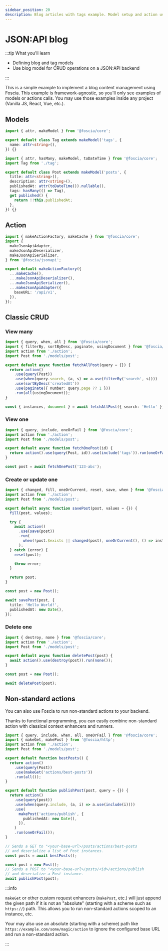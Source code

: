 ```yaml
---
sidebar_position: 20
description: Blog articles with tags example. Model setup and action usage.
---
```


# JSON:API blog

:::tip What you'll learn

- Defining blog and tag models
- Use blog model for CRUD operations on a JSON:API backend

:::

This is a simple example to implement a blog content management using Foscia.
This example is framework-agnostic, so you'll only see examples of models or
actions calls. You may use those examples inside any project (Vanilla JS, React,
Vue, etc.).

## Models

```typescript title="models/tag.ts"
import { attr, makeModel } from '@foscia/core';

export default class Tag extends makeModel('tags', {
  name: attr<string>(),
}) {}
```

```typescript title="models/post.ts"
import { attr, hasMany, makeModel, toDateTime } from '@foscia/core';
import Tag from './tag';

export default class Post extends makeModel('posts', {
  title: attr<string>(),
  description: attr<string>(),
  publishedAt: attr(toDateTime()).nullable(),
  tags: hasMany(() => Tag),
  get published() {
    return !!this.publishedAt;
  },
}) {}
```

## Action

```typescript
import { makeActionFactory, makeCache } from '@foscia/core';
import {
  makeJsonApiAdapter,
  makeJsonApiDeserializer,
  makeJsonApiSerializer,
} from '@foscia/jsonapi';

export default makeActionFactory({
  ...makeCache(),
  ...makeJsonApiDeserializer(),
  ...makeJsonApiSerializer(),
  ...makeJsonApiAdapter({
    baseURL: '/api/v1',
  }),
});
```

## Classic CRUD

### View many

```typescript
import { query, when, all } from '@foscia/core';
import { filterBy, sortByDesc, paginate, usingDocument } from '@foscia/jsonapi';
import action from './action';
import Post from './models/post';

export default async function fetchAllPost(query = {}) {
  return action()
    .use(query(Post))
    .use(when(query.search, (a, s) => a.use(filterBy('search', s))))
    .use(sortByDesc('createdAt'))
    .use(paginate({ number: query.page ?? 1 }))
    .run(all(usingDocument));
}

const { instances, document } = await fetchAllPost({ search: 'Hello' });
```

### View one

```typescript
import { query, include, oneOrFail } from '@foscia/core';
import action from './action';
import Post from './models/post';

export default async function fetchOnePost(id) {
  return action().use(query(Post, id)).use(include('tags')).run(oneOrFail());
}

const post = await fetchOnePost('123-abc');
```

### Create or update one

```typescript
import { changed, fill, oneOrCurrent, reset, save, when } from '@foscia/core';
import action from './action';
import Post from './models/post';

export default async function savePost(post, values = {}) {
  fill(post, values);

  try {
    await action()
      .use(save(post))
      .run(
        when(!post.$exists || changed(post), oneOrCurrent(), () => instance),
      );
  } catch (error) {
    reset(post);

    throw error;
  }

  return post;
}

const post = new Post();

await savePost(post, {
  title: 'Hello World!',
  publishedAt: new Date(),
});
```

### Delete one

```typescript
import { destroy, none } from '@foscia/core';
import action from './action';
import Post from './models/post';

export default async function deletePost(post) {
  await action().use(destroy(post)).run(none());
}

const post = new Post();

await deletePost(post);
```

## Non-standard actions

You can also use Foscia to run non-standard actions to your backend.

Thanks to functional programming, you can easily combine non-standard action
with classical context enhancers and runners.

```typescript
import { query, include, when, all, oneOrFail } from '@foscia/core';
import { makeGet, makePost } from '@foscia/http';
import action from './action';
import Post from './models/post';

export default function bestPosts() {
  return action()
    .use(query(Post))
    .use(makeGet('actions/best-posts'))
    .run(all());
}

export default function publishPost(post, query = {}) {
  return action()
    .use(query(post))
    .use(when(query.include, (a, i) => a.use(include(i))))
    .use(
      makePost('actions/publish', {
        publishedAt: new Date(),
      }),
    )
    .run(oneOrFail());
}

// Sends a GET to "<your-base-url>/posts/actions/best-posts
// and deserialize a list of Post instances.
const posts = await bestPosts();

const post = new Post();
// Sends a POST to "<your-base-url>/posts/<id>/actions/publish
// and deserialize a Post instance.
await publishPost(post);
```

:::info

`makeGet` or other custom request enhancers (`makePost`, etc.) will just append
the given path if it is not an "absolute" (starting with a scheme such as
`https://`) path. This allows you to run non-standard actions scoped to an
instance, etc.

Your may also use an absolute (starting with a scheme) path like
`https://example.com/some/magic/action` to ignore the configured base URL and
run a non-standard action.

:::
